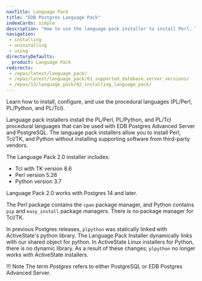 ```yaml
---
navTitle: Language Pack
title: "EDB Postgres Language Pack"
indexCards: simple
description: "How to use the language pack installer to install Perl, Tcl/TK, and Python without installing supporting software from third-party vendors"
navigation:
 - installing
 - uninstalling
 - using
directoryDefaults:
  product: Language Pack
redirects:
 - /epas/latest/language_pack/
 - /epas/latest/language_pack/01_supported_database_server_versions/
 - /epas/13/language_pack/02_installing_language_pack/
---
```


Learn how to install, configure, and use the procedural languages (PL/Perl, PL/Python, and PL/Tcl).

Language pack installers install the PL/Perl, PL/Python, and PL/Tcl procedural languages that can be used with EDB Postgres Advanced Server and PostgreSQL. The language pack installers allow you to install Perl, Tcl/TK, and Python without installing supporting software from third-party vendors.

The Language Pack 2.0 installer includes:

-   Tcl with TK version 8.6
-   Perl version 5.26
-   Python version 3.7

Language Pack 2.0 works with Postgres 14 and later.

The Perl package contains the `cpan` package manager, and Python contains `pip` and `easy_install` package managers. There is no package manager for Tcl/TK.

In previous Postgres releases, `plpython` was statically linked with ActiveState's python library. The Language Pack Installer dynamically links with our shared object for python. In ActiveState Linux installers for Python, there is no dynamic library. As a result of these changes, `plpython` no longer works with ActiveState installers.

!!! Note
    The term *Postgres* refers to either PostgreSQL or EDB Postgres Advanced Server.
